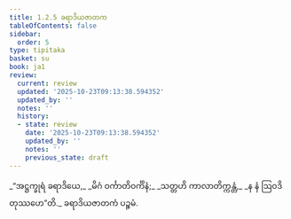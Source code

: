 ```yaml
---
title: 1.2.5 ခရာဒိယဇာတက
tableOfContents: false
sidebar:
  order: 5
type: tipitaka
basket: su
book: ja1
review:
  current: review
  updated: '2025-10-23T09:13:38.594352'
  updated_by: ''
  notes: ''
  history:
  - state: review
    date: '2025-10-23T09:13:38.594352'
    updated_by: ''
    notes: ''
    previous_state: draft
---
```



<ReviewStatus review={frontmatter.review} showDetails={true} />

<HypothesisAnnotation frontmatter={frontmatter} />

<DynamicBreadcrumb />

<Division number="15" book="ja1" e="ch" v="22" p="4">

<Paragraph number="32" type="verses" book="ja1">
_“အဋ္ဌက္ခုရံ ခရာဒိယေ,_  
_မိဂံ ဝင်္ကာတိဝင်္ကိနံ;_  
_သတ္တဟိ ကာလာတိက္ကန္တံ,_  
_န နံ ဩဝဒိတုဿဟေ”တိ._  


</Paragraph>
</Division>

<Paragraph number="33" type="center" book="ja1">
ခရာဒိယဇာတကံ ပဉ္စမံ.
</Paragraph>
